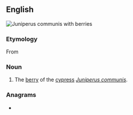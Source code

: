 {{also|ábhal}}
==English==
[[File:Juniperus communis at Valjala on 2005-08-11.jpg|right|thumb|''Juniperus communis'' with berries]]
{{wikipedia|Juniperus communis}}
{{wikispecies|Juniperus communis}}

===Etymology===
From {{der|en|ar|}}

===Noun===
{{en-noun}}

# The [[berry]] of the [[cypress]] ''[[Juniperus communis]]''.

===Anagrams===
* {{anagrams|en|a=aabhl|Blaha|Halab}}
